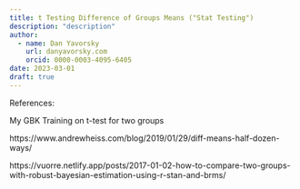 ```yaml
---
title: t Testing Difference of Groups Means ("Stat Testing")
description: "description"
author:
  - name: Dan Yavorsky
    url: danyavorsky.com
    orcid: 0000-0003-4095-6405
date: 2023-03-01
draft: true
---
```


References:

My GBK Training on t-test for two groups

https://www.andrewheiss.com/blog/2019/01/29/diff-means-half-dozen-ways/

https://vuorre.netlify.app/posts/2017-01-02-how-to-compare-two-groups-with-robust-bayesian-estimation-using-r-stan-and-brms/ 

